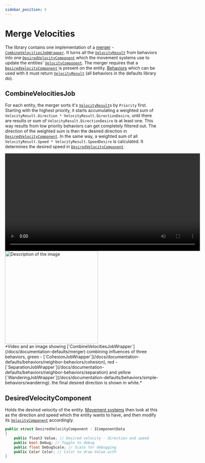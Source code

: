```yaml
---
sidebar_position: 5
---
```



# Merge Velocities

The library contains one implementation of a [merger](/docs/documentation-core/merger) - [`CombineVelocitiesJobWrapper`](/docs/documentation-defaults/merger). It turns all the [`VelocityResult`](/docs/documentation-defaults/behaviors/VelocityResult) from behaviors into one [`DesiredVelocityComponent`](/docs/documentation-defaults/merger#desiredvelocitycomponent) which the movement systems use to update the entities' [`VelocityComponent`](/docs/documentation-core/base-system/steering-entity). The merger requires that a [`DesiredVelocityComponent`](/docs/documentation-defaults/merger#desiredvelocitycomponent) is present on the entity. [Behaviors](/docs/category/behaviors) which can be used with it must return [`VelocityResult`](/docs/documentation-defaults/behaviors/VelocityResult) (all behaviors in the defaults library do).

## CombineVelocitiesJob

For each entity, the merger sorts it's [`VelocityResult`](/docs/documentation-defaults/behaviors/VelocityResult)s by `Priority` first. Starting with the highest priority, it starts accumulating a weighted sum of `VelocityResult.Direction * VelocityResult.DirectionDesire`, until there are results or sum of `VelocityResult.DirectionDesire` is at least one. This way results from low priority behaviors can get completely filtered out. The direction of the weighted sum is then the desired direction in [`DesiredVelocityComponent`](/docs/documentation-defaults/merger#desiredvelocitycomponent). In the same way, a weighted sum of all `VelocityResult.Speed * VelocityResult.SpeedDesire` is calculated. It determines the desired speed in [`DesiredVelocityComponent`](/docs/documentation-defaults/merger#desiredvelocitycomponent). 

<div style={{ display: 'flex', alignItems: 'flex-end', justifyContent: 'flex-start' }}>
  
  <video controls height="320">
    <source src={useBaseUrl("/videos/Combiner.mp4")} type="video/mp4" />
    Your browser does not support the video tag.
  </video>
  <div style={{ width: '15px' }}/>
  <img src={useBaseUrl("/img/Combiner.png")} alt="Description of the image" height="305" />
</div>
*Video and an image showing [`CombineVelocitiesJobWrapper`](/docs/documentation-defaults/merger) combining influences of three behaviors, green - [`CohesionJobWrapper`](/docs/documentation-defaults/behaviors/neighbor-behaviors/cohesion), red - [`SeparationJobWrapper`](/docs/documentation-defaults/behaviors/neighbor-behaviors/separation) and yellow [`WanderingJobWrapper`](/docs/documentation-defaults/behaviors/simple-behaviors/wandering). the final desired direction is shown in white.*

## DesiredVelocityComponent 

Holds the desired velocity of the entity. [Movement systems](/docs/category/movement) then look at this as the direction and speed which the entity wants to have, and then modify its [`VelocityComponent`](/docs/documentation-core/base-system/steering-entity) accordingly.

```csharp title="DesiredVelocityAuthoring.cs"
public struct DesiredVelocityComponent : IComponentData
{
    public float3 Value; // Desired velocity - direction and speed
    public bool Debug; // Toggle to debug
    public float DebugScale; // Scale for debugging
    public Color Color; // Color to draw Value with
}
```


